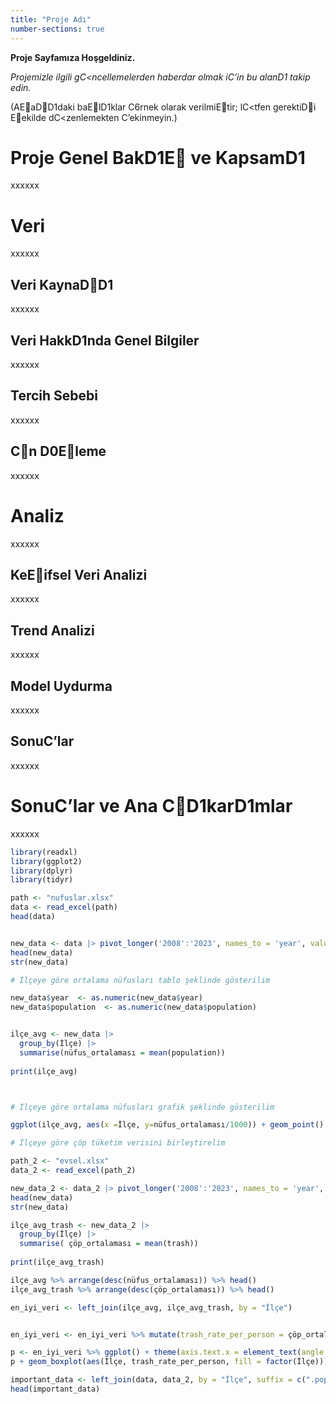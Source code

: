 ```yaml
---
title: "Proje Adı"
number-sections: true
---
```


**Proje Sayfamıza Hoşgeldiniz.**

*Projemizle ilgili gC\<ncellemelerden haberdar olmak iC'in bu alanD1 takip edin.*

(AEaDD1daki baElD1klar C6rnek olarak verilmiEtir; lC\<tfen gerektiDi Eekilde dC\<zenlemekten C'ekinmeyin.)

# Proje Genel BakD1E ve KapsamD1

xxxxxx

# Veri

xxxxxx

## Veri KaynaDD1

xxxxxx

## Veri HakkD1nda Genel Bilgiler

xxxxxx

## Tercih Sebebi

xxxxxx

## Cn D0Eleme

xxxxxx

# Analiz

xxxxxx

## KeEifsel Veri Analizi

xxxxxx

## Trend Analizi

xxxxxx

## Model Uydurma

xxxxxx

## SonuC'lar

xxxxxx

# SonuC'lar ve Ana CD1karD1mlar

xxxxxx

```r
library(readxl)
library(ggplot2)
library(dplyr)
library(tidyr)

path <- "nufuslar.xlsx"
data <- read_excel(path)
head(data)


new_data <- data |> pivot_longer('2008':'2023', names_to = 'year', values_to = 'population')
head(new_data)
str(new_data)

# İlçeye göre ortalama nüfusları tablo şeklinde gösterilim

new_data$year  <- as.numeric(new_data$year)
new_data$population  <- as.numeric(new_data$population)


ilçe_avg <- new_data |> 
  group_by(İlçe) |> 
  summarise(nüfus_ortalaması = mean(population))
                                             
print(ilçe_avg)



# İlçeye göre ortalama nüfusları grafik şeklinde gösterilim

ggplot(ilçe_avg, aes(x =İlçe, y=nüfus_ortalaması/1000)) + geom_point() + theme(axis.text.x = element_text(angle = 90, hjust = 1)) + xlab(" ") + scale_y_continuous(trans = "log2")

# İlçeye göre çöp tüketim verisini birleştirelim

path_2 <- "evsel.xlsx"
data_2 <- read_excel(path_2)

new_data_2 <- data_2 |> pivot_longer('2008':'2023', names_to = 'year', values_to = 'trash')
head(new_data)
str(new_data)

ilçe_avg_trash <- new_data_2 |> 
  group_by(İlçe) |> 
  summarise( çöp_ortalaması = mean(trash))
                                             
print(ilçe_avg_trash)

ilçe_avg %>% arrange(desc(nüfus_ortalaması)) %>% head()
ilçe_avg_trash %>% arrange(desc(çöp_ortalaması)) %>% head()

en_iyi_veri <- left_join(ilçe_avg, ilçe_avg_trash, by = "İlçe")


en_iyi_veri <- en_iyi_veri %>% mutate(trash_rate_per_person = çöp_ortalaması/nüfus_ortalaması)

p <- en_iyi_veri %>% ggplot() + theme(axis.text.x = element_text(angle = 90, hjust = 1)) + xlab(" ") + scale_y_continuous(trans = "log2")
p + geom_boxplot(aes(İlçe, trash_rate_per_person, fill = factor(İlçe))) 

important_data <- left_join(data, data_2, by = "İlçe", suffix = c(".population", ".trash"))
head(important_data)






```

